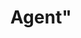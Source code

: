 ---
title:  Agent"
description: "How to use the Agent to monitor and manage your EDB Postgres databases"
iconName: Tools
deepToC: true
categories:
  - /tools
  - /edb-postgres-ai/extensions-and-tools
---